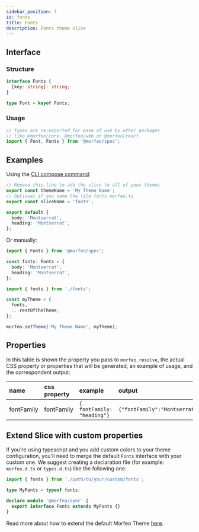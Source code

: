 ```yaml
---
sidebar_position: 7
id: fonts
title: Fonts
description: Fonts theme slice
---
```


## Interface

### Structure

```typescript
interface Fonts {
  [key: string]: string;
}

type Font = keyof Fonts;
```

### Usage

```typescript
// Types are re-exported for ease of use by other packages
// like @morfeo/core, @morfeo/web or @morfeo/react
import { Font, Fonts } from '@morfeo/spec';
```

## Examples

Using the [CLI compose command](../Features/CLI/compose.mdx):

```typescript title="fonts.morfeo.ts"
// Remove this line to add the slice to all of your themes
export const themeName = 'My Theme Name';
// Optional if you name the file fonts.morfeo.ts
export const sliceName = 'fonts';

export default {
  body: 'Montserrat',
  heading: 'Montserrat',
};
```

Or manually:

```typescript title="fonts.ts"
import { Fonts } from '@morfeo/spec';

const fonts: Fonts = {
  body: 'Montserrat',
  heading: 'Montserrat',
};
```

```typescript title="theme.ts"
import { fonts } from './fonts';

const myTheme = {
  fonts,
  ...restOfTheTheme,
};

morfeo.setTheme('My Theme Name', myTheme);
```

## Properties

In this table is shown the property you pass to `morfeo.resolve`, the actual CSS property or properties that will be generated,
an example of usage, and the correspondent output:

| name       | css property | example                     | output                        |
| :--------- | :----------- | :-------------------------- | :---------------------------- |
| fontFamily | fontFamily   | `{ fontFamily: "heading"} ` | `{"fontFamily":"Montserrat"}` |

## Extend Slice with custom properties

If you're using typescript and you add custom colors to your theme configuration, you'll need to merge
the default `Fonts` interface with your custom one.
We suggest creating a declaration file (for example: `morfeo.d.ts` or `types.d.ts`) like the following one:

```typescript
import { fonts } from './path/to/your/custom/fonts';

type MyFonts = typeof fonts;

declare module '@morfeo/spec' {
  export interface Fonts extends MyFonts {}
}
```

Read more about how to extend the default Morfeo Theme [here](../Features/extendible.mdx).
